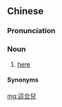 {{also|这合儿}}
==Chinese==
{{zh-forms|s=这合儿|type=12}}

===Pronunciation===
{{zh-pron
|m=zhèiher
|cat=n
}}

===Noun===
{{zh-noun}}

# {{lb|zh|Beijing|_|Mandarin|colloquial}} [[here]]

====Synonyms====
{{zh-dial|這裡}}

[[mg:這合兒]]